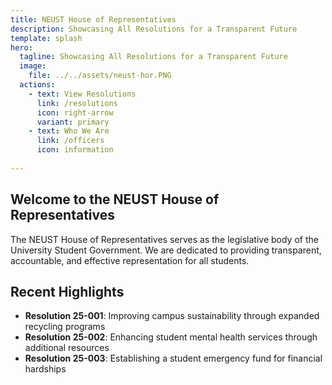 ```yaml
---
title: NEUST House of Representatives
description: Showcasing All Resolutions for a Transparent Future
template: splash
hero:
  tagline: Showcasing All Resolutions for a Transparent Future
  image:
    file: ../../assets/neust-hor.PNG
  actions:
    - text: View Resolutions
      link: /resolutions
      icon: right-arrow
      variant: primary
    - text: Who We Are
      link: /officers
      icon: information
      
---
```


## Welcome to the NEUST House of Representatives

The NEUST House of Representatives serves as the legislative body of the University Student Government. We are dedicated to providing transparent, accountable, and effective representation for all students.

## Recent Highlights

- **Resolution 25-001**: Improving campus sustainability through expanded recycling programs
- **Resolution 25-002**: Enhancing student mental health services through additional resources
- **Resolution 25-003**: Establishing a student emergency fund for financial hardships